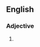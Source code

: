 {{also|Bossier}}
==English==

===Adjective===
{{head|en|adjective comparative form}}

# {{en-comparative of|bossy}}